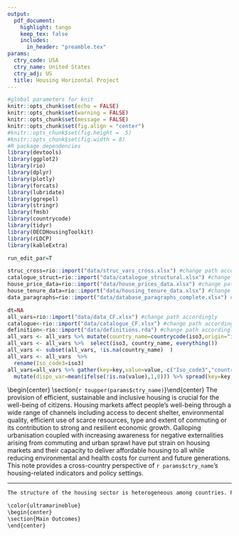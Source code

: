 ```yaml
---
output:
  pdf_document:
    highlight: tango
    keep_tex: false
    includes:
      in_header: "preamble.tex"
params:
  ctry_code: USA
  ctry_name: United States
  ctry_adj: US
  title: Housing Horizontal Project
---
```


```r
#global parameters for knit
knitr::opts_chunk$set(echo = FALSE)
knitr::opts_chunk$set(warning = FALSE)
knitr::opts_chunk$set(message = FALSE)
knitr::opts_chunk$set(fig.align = "center")
#knitr::opts_chunk$set(fig.height =  5)
#knitr::opts_chunk$set(fig.width = 8)
#R package dependencies
library(devtools)
library(ggplot2)
library(rio)
library(dplyr)
library(plotly)
library(forcats)
library(lubridate)
library(ggrepel)
library(stringr)
library(fmsb)
library(countrycode)
library(tidyr)
library(OECDHousingToolkit)
library(rLDCP)
library(kableExtra)
```

```r

run_edit_par=T

struc_cross=rio::import("data/struc_vars_cross.xlsx") #change path accordingly
catalogue_struct=rio::import("data/catalogue_structural.xlsx") #change path accordingly
house_price_data=rio::import("data/house_prices_data.xlsx") #change path accordingly
house_tenure_data=rio::import("data/housing_tenure_data.xlsx") #change path accordingly
data_paragraphs=rio::import("data/database_paragraphs_complete.xlsx") #change path accordingly

dt=NA
all_vars=rio::import("data/data_CF.xlsx") #change path accordingly
catalogue<-rio::import("data/catalogue_CF.xlsx") #change path accordingly
definition<-rio::import("data/definitions.rda") #change path accordingly
all_vars <- all_vars %>% mutate(country_name=countrycode(iso3,origin="iso3c",destination="country.name"))
all_vars <- all_vars %>%  select(iso3, country_name, everything()) 
all_vars <- subset(all_vars, !is.na(country_name)  )
all_vars <- all_vars  %>%
  rename(Iso_code3=iso3)
all_vars=all_vars %>% gather(key=key,value=value,-c("Iso_code3","country_name")) %>% group_by(Iso_code3) %>%
  mutate(dispo_var=mean(ifelse(!is.na(value),1,0))) %>% spread(key=key,value) %>% ungroup() %>% data.frame()
```

\chead{
 \rule[-1.75\baselineskip]{0pt}{0pt}
  \includegraphics[height=4\baselineskip,valign=c]{OECDlogo.jpg}
  \quad% Space
   Housing Sector Country Fiche: 20/07/2020}

\color{black}
\begin{center} \section{\Large `r toupper(params$ctry_name)`}\end{center}
\color{mygray}
\small
The provision of efficient, sustainable and inclusive housing is crucial for the well-being of citizens. Housing markets affect people’s well-being through a wide range of channels including access to decent shelter, environmental quality, efficient use of scarce resources, type and extent of commuting or its contribution to strong and resilient economic growth. Galloping urbanisation coupled with increasing awareness for negative externalities arising from commuting and urban sprawl have put strain on housing markets and their capacity to deliver affordable housing to all while reducing environmental and health costs for current and future generations. This note provides a cross-country perspective of `r params$ctry_name`’s housing-related indicators and policy settings.

---------------------

\bigskip

\begin{figure}[H]
\captionsetup[subfigure]{labelformat=empty}
\begin{minipage}[b]{0.45\textwidth}
\begin{subfigure}[b]{\linewidth}
\color{mygray}
\caption{Home Outright Across OECD Countries}
```r

#### Plot the graph : "Homeownership across OECD countries"

ranking_struc<- catalogue_struct %>% dplyr::select(variable, rank, variable_name)
ranking_struc<-ranking_struc   %>% mutate(variable_name=gsub("*","\n",ranking_struc$variable_name, fixed = T))

homeownership_data <- struc_cross %>% select("ISO3_code", "Structural_owners_perc") 
yvar="Structural_owners_perc"
title="Homeownership across OECD countries"

data_source=homeownership_data
#country="FRA"
homeownership_graph <- htk_barplot_func(homeownership_data,yvar,params$ctry_code,title=NULL) 

homeownership_graph #Get the graph

 
```
\end{subfigure}
\vspace*{10mm} % vertical whitespace
\begin{subfigure}[b]{\linewidth}
\bigskip
\bigskip
\color{mygray}
\caption{Mortgage Claims as a Share of GDP (in percent)}
```r
mortgage_data <- struc_cross %>% select("ISO3_code", "Structural_resilience_LMHQ") 
yvar="Structural_resilience_LMHQ"
#title="Mortgage claims as a share of GDP"
mortgage_graph <- htk_barplot_func(mortgage_data,yvar,params$ctry_code,title=NULL) 
mortgage_graph #Get the graph
```
\end{subfigure}
\end{minipage}
\begin{minipage}[b]{0.45\textwidth}
\begin{subfigure}[b]{\linewidth}
\color{mygray}
\caption{Real House Price Index (100=2016)}
```r

#title_lineplot="House prices evolution across OECD countries"
hp_evol<-cf_lineplot_gen(house_price_data,
                xvar="period",
                yvar="ISO3_code",
                valuevar="rhp",
                title=NULL,
                Xlabel = NULL,
                Ylabel=NULL,
                country=params$ctry_code)
hp_evol
```
\end{subfigure}
\vspace*{10mm} % vertical whitespace
\begin{subfigure}[b]{\linewidth}
\bigskip
\bigskip
\color{mygray}
\caption{Housing Tenure Distribution (in percent)}
```r

housing_tenure_graph <- cf_stackedbars_func(data_source=house_tenure_data,
                                            yvar="Tenure_share",
                                            fill="Tenure_cat",
                                            country=params$ctry_code,
                                            title=NULL)
housing_tenure_graph

```
\end{subfigure}
\end{minipage}
\end{figure}

\small
\color{mygray}
```r
The structure of the housing sector is heterogeneous among countries. Price evolutions, modality of ownership, degree of development of mortage markets and the scope of the rental market profoundly shape the outcomes of the housing market. Panel (a) and (d) display the relative position of `r params$country_code` with respect to homeownership and rental markets, panel (b) shows the real house price dynamics in the long run and panel (c) the importance of the housing sector. 
```

\newpage

```r
\color{ultramarineblue}
\begin{center}
\section{Main Outcomes}
\end{center}

```

\begin{multicols}{3}

\color{Goldenrod}
\begin{center}
\section{Efficiency}
\end{center}

```r
# select the variables according to the ranking 
mycategory="efficiency"
effic_vars<-catalogue  %>%  filter(category==mycategory) %>%  
                            filter(type=="outcome")
ranking_eff<-effic_vars  %>% select(variable, rank,direction,variable_name_long, variable_name)
ranking_eff<-ranking_eff   %>% mutate(variable_name=gsub("*","\n",ranking_eff$variable_name, fixed = T))
var_codes_eff<-c(effic_vars$variable) # only select ALL efficiency variables 
var_names_eff<-c(ranking_eff$variable_name) # only the efficiency ones
var_direction_eff<-c(ranking_eff$direction) # only the efficiency ones
dt_effic<-all_vars %>% select(Iso_code3,country_name, var_codes_eff) 
sec_col_eff=c("goldenrod")

fig_eff=htk_CyC(dt_effic, ranking_eff, params$ctry_code,var_codes_eff, sec_col_eff, title="Efficiency Outcomes")
fig_eff
```

\color{mygray}
```r
dt=htk_text_generator(data=dt_effic,
                      category=mycategory,
                      ranking=ranking_eff,
                      ctry=params$ctry_code,
                      var_codes=var_codes_eff)
paragraph=dt %>% dplyr::select(mycategory) %>% pull()
paragraph=gsub("\n","",paragraph)
paragraph=gsub("targetadjective",params$ctry_adj,paragraph)
```

\footnotesize

---------------------------------------------------------------------------------

```r
#cat(paragraph)
edited_par=data_paragraphs %>% filter(Iso_code3==params$ctry_code) %>% dplyr::select(mycategory) %>% pull
edited_par=gsub("\n","",edited_par)
edited_par=str_replace_all(edited_par,"%","percent")

if(length(edited_par)==0 | run_edit_par==F){
  cat(paragraph)
}else{
  cat(edited_par)
}

```

\columnbreak

\color{ProcessBlue}
\begin{center}
\section{Inclusiveness}
\end{center}

\color{mygray}

```r
mycategory="inclusiveness"
incl_vars<-catalogue  %>%  filter(category==mycategory) %>%  
                            filter(type=="outcome")
ranking_incl<-incl_vars  %>% select(variable, rank,direction,variable_name_long, variable_name)
ranking_incl<-ranking_incl   %>% mutate(variable_name=gsub("*","\n",ranking_incl$variable_name, fixed = T))
var_codes_incl<-c(incl_vars$variable) # only select ALL efficiency variables 
var_names_incl<-c(ranking_incl$variable_name) # only the efficiency ones
dt_incl<-all_vars %>% select(Iso_code3,country_name, var_codes_incl) 
sec_col=c("deepskyblue")
fig_incl=htk_CyC(dt_incl,ranking_incl, params$ctry_code,var_codes_incl,sec_col, title="Inclusiveness Outcomes")
fig_incl
```


```r
dt=htk_text_generator(data=dt_incl,
                      category=mycategory,
                      ranking=ranking_incl,
                      ctry=params$ctry_code,
                      var_codes=var_codes_incl)
paragraph=dt %>% dplyr::select(mycategory) %>% pull()
paragraph=gsub("\n","",paragraph)
paragraph=gsub("targetadjective",params$ctry_adj,paragraph)
```

---------------------------------------------------------------------------------


```r
#cat(paragraph)

edited_par=data_paragraphs %>% filter(Iso_code3==params$ctry_code) %>% dplyr::select(mycategory) %>% pull
edited_par=gsub("\n","",edited_par)
edited_par=str_replace_all(edited_par,"%","percent")

if(length(edited_par)==0 | run_edit_par==F){
  cat(paragraph)
}else{
  cat(edited_par)
}

```

\columnbreak

\color{Green}
\begin{center}
\section{Sustainability}
\end{center}
\color{mygray}

```r
mycategory="sustainability"
sust_vars<-catalogue  %>%  filter(category==mycategory) %>%  
                            filter(type=="outcome")
ranking_sust<-sust_vars  %>% select(variable, rank,direction,variable_name_long, variable_name)
ranking_sust<-ranking_sust   %>% mutate(variable_name=gsub("*","\n",ranking_sust$variable_name, fixed = T))
var_codes_sust<-c(sust_vars$variable) # only select ALL sust variables 
var_names_sust<-c(ranking_sust$variable_name) # only the efficiency ones
dt_sust<-all_vars %>% select(Iso_code3,country_name, var_codes_sust) 
sec_col=c("darkgreen")
fig_sust=htk_CyC(dt_sust,ranking_sust, params$ctry_code,var_codes_sust, sec_col, title="Sustainability Outcomes")
fig_sust
```

```r
dt=htk_text_generator(data=dt_sust,
                      category=mycategory,
                      ranking=ranking_sust,
                      ctry=params$ctry_code,
                      var_codes=var_codes_sust)
paragraph=dt %>% dplyr::select(mycategory) %>% pull()
paragraph=gsub("\n","",paragraph)
paragraph=gsub("targetadjective",params$ctry_adj,paragraph) 
```

---------------------------------------------------------------------------------


```r
edited_par=data_paragraphs %>% filter(Iso_code3==params$ctry_code) %>% dplyr::select(mycategory) %>% pull
edited_par=gsub("\n","",edited_par)
edited_par=str_replace_all(edited_par,"%","percent")

if(length(edited_par)==0 | run_edit_par==F){
  cat(paragraph)
}else{
  cat(edited_par)
}

```


\end{multicols}

\newpage

\begin{tabular}{l  l}
\parbox[t]{0.35\textwidth}{
\color{ultramarineblue}
\begin{center}
\section{Policy Profile}
\end{center}

\small
\color{mygray}
Housing policies shape the efficiency, inclusiveness and sustainability of the housing sector. The radar below shows the five principal indicators capturing the policy profile for `r params$ctry_name`.

Higher values of the land-use governance indicators, which reflect more decentralisation to the municipalities and/or more overlap across government levels, have been empirically linked to housing supply that more vigorously responds to changes in demand.
Greater amounts of mortgage interest relief, as well as lower marginal effective tax rates on housing, typically result in higher house prices.
More stringent rent control, which reduces the expected profitability of housing investment, is empirically associated with weaker response of housing supply to change in demand. 
Higher government spending on housing allowances is empirically associated with greater residential mobility that can in turn foster efficiency of the housing sector.

\bigskip


```r
data_polvar<-catalogue  %>%  filter(type=="policy")
                            
ranking_pol<-data_polvar  %>% dplyr::select(variable, rank, variable_name)
ranking_pol<-ranking_pol   %>% mutate(variable_name=gsub("*","\n",ranking_pol$variable_name, fixed = T))
var_codes_pol<-c(data_polvar$variable) # only select ALL policy variables 
var_names_pol<-c(ranking_pol$variable_name) # only the policy ones
dt_pol<-all_vars %>% dplyr::select(Iso_code3,country_name, var_codes_pol)
sec_col=c("grey")

htk_policyradar(dt_pol,ranking_pol, params$ctry_code,var_codes_pol, title="Policy")
```

}
&
\parbox[t]{0.2\textwidth}{
\color{ultramarineblue}
\begin{center}
\section{Definitions}
\end{center}

\color{black}
```r
sel_eff<-fig_eff$data %>% select(main_v)
sel_eff<-c(sel_eff$main_v)

sel_incl<-fig_incl$data%>% select(main_v)
sel_incl<-c(sel_incl$main_v)

sel_sust<-fig_sust$data%>% select(main_v)
sel_sust<-c(sel_sust$main_v)

#sel_v<-rbind(sel_eff, sel_incl, sel_sust)
#sel_v<-c(sel_v$main_v)
# to have it in order 
dt_table_eff<- catalogue %>% filter(category=="efficiency") %>%  
              select(variable, variable_name, variable_desc) 
dt_table_eff<-dt_table_eff[which(dt_table_eff$variable %in% sel_eff), ]

dt_table_incl<- catalogue %>% filter(category=="inclusiveness") %>%  
              select(variable, variable_name, variable_desc) 
dt_table_incl<-dt_table_incl[which(dt_table_incl$variable %in% sel_incl), ]

dt_table_sust<- catalogue %>% filter(category=="sustainability") %>%  
              select(variable, variable_name, variable_desc) 
dt_table_sust<-dt_table_sust[which(dt_table_sust$variable %in% sel_sust), ]
dt_table<-rbind(dt_table_eff, dt_table_incl, dt_table_sust)
#dt_table$variable
dt_table<- dt_table %>% select(variable_name, variable_desc) 
dt_table<-dt_table   %>% mutate(variable_name=str_to_sentence(variable_name))
dt_table<-dt_table   %>% mutate(variable_desc=str_to_sentence(variable_desc))
dt_table<-dt_table   %>% mutate(variable_name=gsub("*","",dt_table$variable_name, fixed = T))
rownames(dt_table)<-dt_table$variable_name

dt_table_fin<-subset(dt_table, select = variable_desc )

colnames(dt_table_fin)<-"description"

mytb<-kable(dt_table_fin,format="latex", booktabs = TRUE, col.names = NULL) %>%    
      kable_styling(latex_options = "striped")%>%  
      column_spec(1, width = "6cm")%>%
      column_spec(2, width = "9cm")%>%
kable_styling(position = "left")%>%
pack_rows(  index = c("Efficiency" = 3, "Inclusiveness" = 3, "Sustainability" = 3), 
            hline_before=T, hline_after=T, latex_align="c") 

mytb
```

}
\end{tabular}

